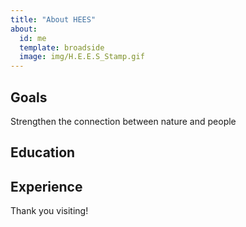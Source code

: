 ```yaml
---
title: "About HEES"
about:
  id: me
  template: broadside
  image: img/H.E.E.S_Stamp.gif
---
```


:::{#me}

## Goals

Strengthen the connection between nature and people


## Education

## Experience

:::

Thank you visiting!
